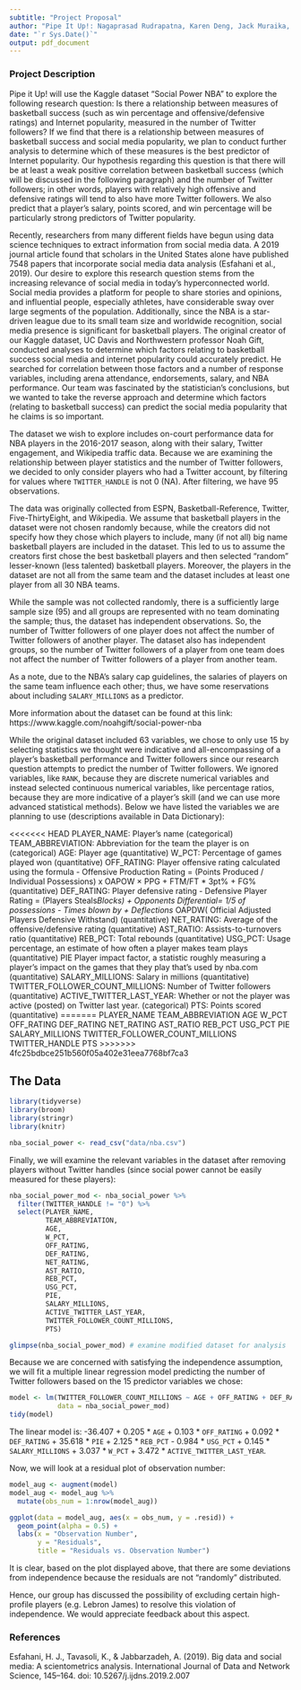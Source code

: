 ```yaml
---
subtitle: "Project Proposal"
author: "Pipe It Up!: Nagaprasad Rudrapatna, Karen Deng, Jack Muraika, Anna Zolotor"
date: "`r Sys.Date()`"
output: pdf_document
---
```


### Project Description

Pipe it Up! will use the Kaggle dataset “Social Power NBA” to explore the following research question: Is there a relationship between measures of basketball success (such as win percentage and offensive/defensive ratings) and Internet popularity, measured in the number of Twitter followers? If we find that there is a relationship between measures of basketball success and social media popularity, we plan to conduct further analysis to determine which of these measures is the best predictor of Internet popularity. Our hypothesis regarding this question is that there will be at least a weak positive correlation between basketball success (which will be discussed in the following paragraph) and the number of Twitter followers; in other words, players with relatively high offensive and defensive ratings will tend to also have more Twitter followers. We also predict that a player's salary, points scored, and win percentage will be particularly strong predictors of Twitter popularity. 

Recently, researchers from many different fields have begun using data science techniques to extract information from social media data. A 2019 journal article found that scholars in the United States alone have published 7548 papers that incorporate social media data analysis (Esfahani et al., 2019). Our desire to explore this research question stems from the increasing relevance of social media in today’s hyperconnected world. Social media provides a platform for people to share stories and opinions, and influential people, especially athletes, have considerable sway over large segments of the population. Additionally, since the NBA is a star-driven league due to its small team size and worldwide recognition, social media presence is significant for basketball players. The original creator of our Kaggle dataset, UC Davis and Northwestern professor Noah Gift, conducted analyses to determine which factors relating to basketball success social media and internet popularity could accurately predict. He searched for correlation between those factors and a number of response variables, including arena attendance, endorsements, salary, and NBA performance. Our team was fascinated by the statistician’s conclusions, but we wanted to take the reverse approach and determine which factors (relating to basketball success) can predict the social media popularity that he claims is so important. 

The dataset we wish to explore includes on-court performance data for NBA players in the 2016-2017 season, along with their salary, Twitter engagement, and Wikipedia traffic data. Because we are examining the relationship between player statistics and the number of Twitter followers, we decided to only consider players who had a Twitter account, by filtering for values where `TWITTER_HANDLE` is not 0 (NA). After filtering, we have 95 observations. 

The data was originally collected from ESPN, Basketball-Reference, Twitter, Five-ThirtyEight, and Wikipedia. We assume that basketball players in the dataset were not chosen randomly because, while the creators did not specify how they chose which players to include, many (if not all) big name basketball players are included in the dataset. This led to us to assume the creators first chose the best basketball players and then selected "random" lesser-known (less talented) basketball players. Moreover, the players in the dataset are not all from the same team and the dataset includes at least one player from all 30 NBA teams. 

While the sample was not collected randomly, there is a sufficiently large sample size (95) and all groups are represented with no team dominating the sample; thus, the dataset has independent observations. So, the number of Twitter followers of one player does not affect the number of Twitter followers of another player. The dataset also has independent groups, so the number of Twitter followers of a player from one team does not affect the number of Twitter followers of a player from another team. 

As a note, due to the NBA's salary cap guidelines, the salaries of players on the same team influence each other; thus, we have some reservations about including `SALARY_MILLIONS` as a predictor.

More information about the dataset can be found at this link: https://www.kaggle.com/noahgift/social-power-nba

While the original dataset included 63 variables, we chose to only use 15 by selecting statistics we thought were indicative and all-encompassing of a player’s basketball performance and Twitter followers since our research question attempts to predict the number of Twitter followers. We ignored variables, like `RANK`, because they are discrete numerical variables and instead selected continuous numerical variables, like percentage ratios, because they are more indicative of a player's skill (and we can use more advanced statistical methods). Below we have listed the variables we are planning to use (descriptions available in Data Dictionary): 

<<<<<<< HEAD
PLAYER_NAME: Player's name (categorical)
TEAM_ABBREVIATION: Abbreviation for the team the player is on (categorical)
AGE: Player age (quantitative)
W_PCT: Percentage of games played won  (quantitative)
OFF_RATING: Player offensive rating calculated using the formula - Offensive Production Rating = (Points Produced / Individual Possessions) x OAPOW × PPG + FTM/FT * 3pt% + FG%  (quantitative)
DEF_RATING: Player defensive rating -  Defensive Player Rating = (Players Steals*Blocks) + Opponents Differential= 1/5 of possessions - Times blown by + Deflections * OAPDW( Official Adjusted Players Defensive Withstand)  (quantitative)
NET_RATING: Average of the offensive/defensive rating  (quantitative)
AST_RATIO: Assists-to-turnovers ratio  (quantitative)
REB_PCT: Total rebounds  (quantitative)
USG_PCT: Usage percentage, an estimate of how often a player makes team plays  (quantitative)
PIE Player impact factor, a statistic roughly measuring a player's impact on the games that they play that's used by nba.com  (quantitative)
SALARY_MILLIONS: Salary in millions  (quantitative)
TWITTER_FOLLOWER_COUNT_MILLIONS: Number of Twitter followers (quantitative)
ACTIVE_TWITTER_LAST_YEAR: Whether or not the player was active (posted) on Twitter last year.
(categorical)
PTS: Points scored (quantitative)
=======
PLAYER_NAME
TEAM_ABBREVIATION
AGE
W_PCT
OFF_RATING
DEF_RATING
NET_RATING
AST_RATIO
REB_PCT
USG_PCT
PIE
SALARY_MILLIONS
TWITTER_FOLLOWER_COUNT_MILLIONS
TWITTER_HANDLE
PTS
>>>>>>> 4fc25bdbce251b560f05a402e31eea7768bf7ca3

## The Data

```r
library(tidyverse)
library(broom)
library(stringr)
library(knitr)
```

```r
nba_social_power <- read_csv("data/nba.csv")
```

Finally, we will examine the relevant variables in the dataset after removing players without Twitter handles (since social power cannot be easily measured for these players):

```r
nba_social_power_mod <- nba_social_power %>%
  filter(TWITTER_HANDLE != "0") %>%
  select(PLAYER_NAME, 
         TEAM_ABBREVIATION,
         AGE,
         W_PCT,
         OFF_RATING,
         DEF_RATING,
         NET_RATING,
         AST_RATIO,
         REB_PCT,
         USG_PCT,
         PIE,
         SALARY_MILLIONS,
         ACTIVE_TWITTER_LAST_YEAR,
         TWITTER_FOLLOWER_COUNT_MILLIONS,
         PTS) 

glimpse(nba_social_power_mod) # examine modified dataset for analysis
```

Because we are concerned with satisfying the independence assumption, we will fit a multiple linear regression model predicting the number of Twitter followers based on the 15 predictor variables we chose:

```r
model <- lm(TWITTER_FOLLOWER_COUNT_MILLIONS ~ AGE + OFF_RATING + DEF_RATING + PIE + REB_PCT + USG_PCT + SALARY_MILLIONS + W_PCT + ACTIVE_TWITTER_LAST_YEAR,
            data = nba_social_power_mod)
tidy(model)
```

The linear model is: -36.407 + 0.205 * `AGE` + 0.103 * `OFF_RATING` + 0.092 * `DEF_RATING` + 35.618 * `PIE` + 2.125 * `REB_PCT` - 0.984 * `USG_PCT` + 0.145 * `SALARY_MILLIONS` + 3.037 * `W_PCT` + 3.472 * `ACTIVE_TWITTER_LAST_YEAR`.

Now, we will look at a residual plot of observation number:

```r
model_aug <- augment(model)
model_aug <- model_aug %>%
  mutate(obs_num = 1:nrow(model_aug))

ggplot(data = model_aug, aes(x = obs_num, y = .resid)) +
  geom_point(alpha = 0.5) +
  labs(x = "Observation Number",
       y = "Residuals",
       title = "Residuals vs. Observation Number")
```

It is clear, based on the plot displayed above, that there are some deviations from independence because the residuals are not "randomly" distributed.

Hence, our group has discussed the possibility of excluding certain high-profile players (e.g. Lebron James) to resolve this violation of independence. We would appreciate feedback about this aspect.

### References

Esfahani, H. J., Tavasoli, K., & Jabbarzadeh, A. (2019). Big data and social media: A scientometrics analysis. International Journal of Data and Network Science, 145–164. doi: 10.5267/j.ijdns.2019.2.007
